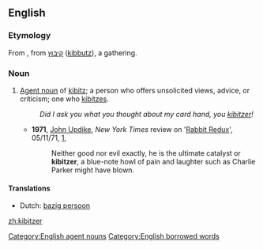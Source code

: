 ==English==

===Etymology===
From {{etyl|yi}}, from {{etyl|he}} [[קיבוץ]] ([[kibbutz]]), a gathering.

===Noun===
{{en-noun}}

# [[agent noun|Agent noun]] of [[kibitz]]; a person who offers unsolicited views, advice, or criticism; one who [[kibitz]]es.
#: ''Did I ask you what you thought about my card hand, you [[kibitzer]]!''
#* '''1971''', [[w:John Updike|John Updike]], ''New York Times'' review on '[[w:Rabbit Redux|Rabbit Redux]]', 05/11/71, [http://www.nytimes.com/1971/11/05/books/updike-rabbit.html],
#*: Neither good nor evil exactly, he is the ultimate catalyst or '''kibitzer''', a blue-note howl of pain and laughter such as Charlie Parker might have blown.
====Translations====
{{trans-top|meddlesome person who tells others what to do}}
*Dutch: [[bazig persoon]] {{n}}
{{trans-mid}}
{{trans-bottom}}
[[Category:English agent nouns]]
[[Category:English borrowed words]]

[[zh:kibitzer]]